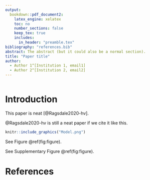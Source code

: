 ```yaml
---
output:
  bookdown::pdf_document2:
    latex_engine: xelatex
    toc: no
    number_sections: false
    keep_tex: true
    includes:
      in_header: "preamble.tex"
bibliography: "references.bib"
abstract: The abstract (but it could also be a normal section).
title: "Paper title"
author:
  - Author 1^[Institution 1, email1]
  - Author 2^[Institution 2, email2]
---
```



```r
```

# Introduction

This paper is neat [@Ragsdale2020-hv].

@Ragsdale2020-hv is still a neat paper if we cite it like this.

```r
knitr::include_graphics("Model.png")
```

See Figure \@ref(fig:figure).

See Supplementary Figure \@ref(fig:figure).

\clearpage
\newpage

# References
